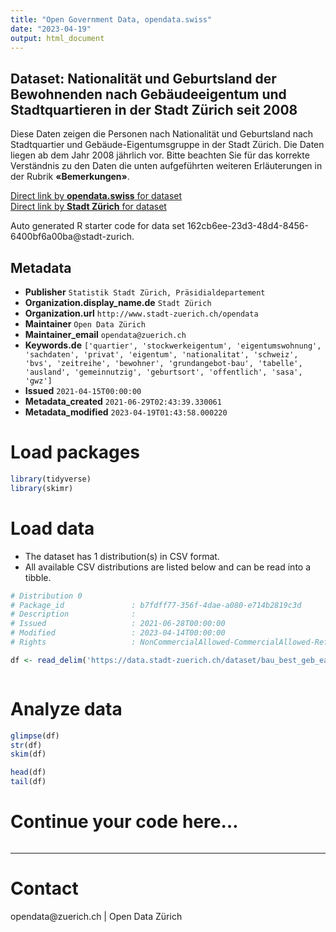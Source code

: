 ```yaml
---
title: "Open Government Data, opendata.swiss"
date: "2023-04-19"
output: html_document
---
```


## Dataset: Nationalität und Geburtsland der Bewohnenden nach Gebäudeeigentum und Stadtquartieren in der Stadt Zürich seit 2008


Diese Daten zeigen die Personen nach Nationalität und Geburtsland nach Stadtquartier und Gebäude-Eigentumsgruppe in der Stadt Zürich. Die Daten liegen ab dem Jahr 2008 jährlich vor.
Bitte beachten Sie für das korrekte Verständnis zu den Daten die unten aufgeführten weiteren Erläuterungen in der Rubrik **«Bemerkungen»**.



[Direct link by **opendata.swiss** for dataset](https://opendata.swiss/de/dataset/nationalitat-und-geburtsland-der-bewohnenden-nach-gebaudeeigentum-und-stadtquartieren-in-d-2008)<br>
[Direct link by **Stadt Zürich** for dataset](https://data.stadt-zuerich.ch/dataset/bau_best_geb_ea_pers_nat_gebland_quartier_jahr_od6984)

Auto generated R starter code for data set 162cb6ee-23d3-48d4-8456-6400bf6a00ba@stadt-zurich.

## Metadata

- **Publisher** `Statistik Stadt Zürich, Präsidialdepartement`
- **Organization.display_name.de** `Stadt Zürich`
- **Organization.url** `http://www.stadt-zuerich.ch/opendata`
- **Maintainer** `Open Data Zürich`
- **Maintainer_email** `opendata@zuerich.ch`
- **Keywords.de** `['quartier', 'stockwerkeigentum', 'eigentumswohnung', 'sachdaten', 'privat', 'eigentum', 'nationalitat', 'schweiz', 'bvs', 'zeitreihe', 'bewohner', 'grundangebot-bau', 'tabelle', 'ausland', 'gemeinnutzig', 'geburtsort', 'offentlich', 'sasa', 'gwz']`
- **Issued** `2021-04-15T00:00:00`
- **Metadata_created** `2021-06-29T02:43:39.330061`
- **Metadata_modified** `2023-04-19T01:43:58.000220`


# Load packages

```r

library(tidyverse)
library(skimr)

```

# Load data

-   The dataset has 1 distribution(s) in CSV format.
-   All available CSV distributions are listed below and can be read into a tibble.

```r

# Distribution 0
# Package_id               : b7fdff77-356f-4dae-a080-e714b2819c3d
# Description              : 
# Issued                   : 2021-06-28T00:00:00
# Modified                 : 2023-04-14T00:00:00
# Rights                   : NonCommercialAllowed-CommercialAllowed-ReferenceNotRequired

df <- read_delim('https://data.stadt-zuerich.ch/dataset/bau_best_geb_ea_pers_nat_gebland_quartier_jahr_od6984/download/BAU698OD6984.csv')



```

# Analyze data

```r

glimpse(df)
str(df)
skim(df)

head(df)
tail(df)

```

# Continue your code here...

```r

```

------------------------------------------------------------------------

# Contact

opendata@zuerich.ch | Open Data Zürich
